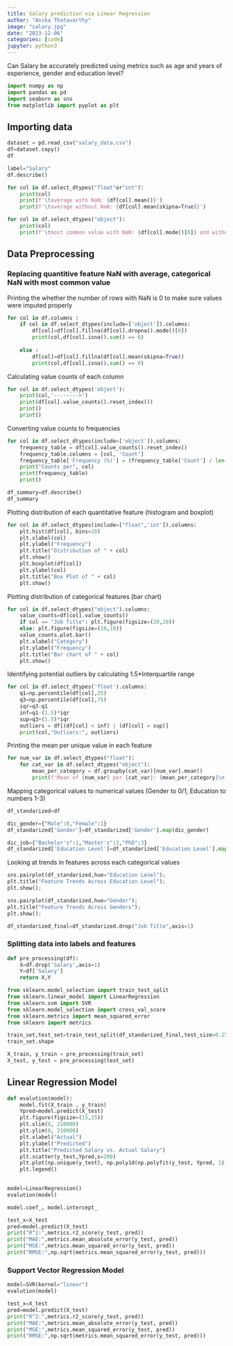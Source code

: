 ```yaml
---
title: Salary prediction via Linear Regression
author: "Anika Thatavarthy"
image: "salary.jpg"
date: "2023-12-06"
categories: [code]
jupyter: python3
---
```


Can Salary be accurately predicted using metrics such as age and years of experience, gender and education level?

```python
import numpy as np
import pandas as pd 
import seaborn as sns
from matplotlib import pyplot as plt
```

## Importing data

```python
dataset = pd.read_csv("salary_data.csv")
df=dataset.copy()
df
```

```python
label="Salary"
df.describe()
```

```python
for col in df.select_dtypes("float"or"int"):
    print(col)
    print(f'\taverage with NaN: {df[col].mean()}')
    print(f'\taverage without NaN: {df[col].mean(skipna=True)}')
```

```python
for col in df.select_dtypes("object"):
    print(col)
    print(f'\tmost common value with NaN: {df[col].mode()[0]} and without NaN: {df[col].value_counts().idxmax()}')
```

## Data Preprocessing

### Replacing quantitive feature NaN with average, categorical NaN with most common value

Printing the whether the number of rows with NaN is 0 to make sure values were imputed properly

```python
for col in df.columns : 
    if col in df.select_dtypes(include=['object']).columns:
        df[col]=df[col].fillna(df[col].dropna().mode()[0])
        print(col,df[col].isna().sum() == 0)
        
    else :
        df[col]=df[col].fillna(df[col].mean(skipna=True))
        print(col,df[col].isna().sum() == 0)
```

Calculating value counts of each column

```python
for col in df.select_dtypes('object'):
    print(col,'-------->')
    print(df[col].value_counts().reset_index())
    print()
    print()
```

Converting value counts to frequencies

```python
for col in df.select_dtypes(include=['object']).columns:
    frequency_table = df[col].value_counts().reset_index()
    frequency_table.columns = [col, 'Count']
    frequency_table['Frequency (%)'] = (frequency_table['Count'] / len(df)) * 100
    print("Counts per", col)
    print(frequency_table)
    print()
```

```python
df_summary=df.describe()
df_summary
```

Plotting distribution of each quantitative feature (histogram and boxplot)

```python
for col in df.select_dtypes(include=["float",'int']).columns:
    plt.hist(df[col], bins=10)
    plt.xlabel(col)
    plt.ylabel("Frequency")
    plt.title("Distribution of " + col)
    plt.show()
    plt.boxplot(df[col])
    plt.ylabel(col)
    plt.title("Box Plot of " + col)
    plt.show()
```

Plotting distribution of categorical features (bar chart)

```python
for col in df.select_dtypes("object").columns:
    value_counts=df[col].value_counts()
    if col == "Job Title": plt.figure(figsize=(20,20))
    else: plt.figure(figsize=(10,10))
    value_counts.plot.bar()
    plt.xlabel("Category")
    plt.ylabel("Frequency")
    plt.title("Bar chart of " + col)
    plt.show()
```

Identifying potential outliers by calculating 1.5\*Interquartile range

```python
for col in df.select_dtypes('float').columns:
    q1=np.percentile(df[col],25)
    q3=np.percentile(df[col],75)
    iqr=q3-q1
    inf=q1-(1.5)*iqr
    sup=q3+(1.5)*iqr
    outliers = df[(df[col] < inf) | (df[col] > sup)]
    print(col,"Outliers:", outliers)
```

Printing the mean per unique value in each feature

```python
for num_var in df.select_dtypes("float"):
    for cat_var in df.select_dtypes("object"):
        mean_per_category = df.groupby(cat_var)[num_var].mean()
        print(f'Mean of {num_var} per {cat_var}: {mean_per_category}\n')
```

Mapping categorical values to numerical values (Gender to 0/1, Education to numbers 1-3)

```python
df_standarized=df
```

```python
dic_gender={"Male":0,"Female":1}
df_standarized['Gender']=df_standarized['Gender'].map(dic_gender)
```

```python
dic_job={"Bachelor's":1,"Master's":2,"PhD":3}
df_standarized['Education Level']=df_standarized['Education Level'].map(dic_job)
```

Looking at trends in features across each categorical values

```python
sns.pairplot(df_standarized,hue="Education Level");
plt.title("Feature Trends Across Education Level");
plt.show();
```

```python
sns.pairplot(df_standarized,hue="Gender");
plt.title("Feature Trends Across Genders");
plt.show();
```

```python
df_standarized_final=df_standarized.drop("Job Title",axis=1)
```

### Splitting data into labels and features

```python
def pre_processing(df):
    X=df.drop('Salary',axis=1)
    Y=df['Salary']
    return X,Y
```

```python
from sklearn.model_selection import train_test_split
from sklearn.linear_model import LinearRegression
from sklearn.svm import SVR
from sklearn.model_selection import cross_val_score
from sklearn.metrics import mean_squared_error
from sklearn import metrics
```

```python
train_set,test_set=train_test_split(df_standarized_final,test_size=0.25, random_state=0)
train_set.shape
```

```python
X_train, y_train = pre_processing(train_set)
X_test, y_test = pre_processing(test_set)
```

## Linear Regression Model

```python
def evalution(model):
    model.fit(X_train , y_train)
    Ypred=model.predict(X_test)
    plt.figure(figsize=(15,15))
    plt.xlim(0, 210000)
    plt.ylim(0, 210000)
    plt.xlabel("Actual")
    plt.ylabel("Predicted")
    plt.title("Predicted Salary vs. Actual Salary")
    plt.scatter(y_test,Ypred,s=200)
    plt.plot(np.unique(y_test), np.poly1d(np.polyfit(y_test, Ypred, 1))(np.unique(y_test)), color='red')
    plt.legend()
    
```

```python
model=LinearRegression()
evalution(model)
```

```python
model.coef_, model.intercept_
```

```python
test_x=X_test
pred=model.predict(X_test)
print("R^2:",metrics.r2_score(y_test, pred))
print("MAE:",metrics.mean_absolute_error(y_test, pred))
print("MSE:",metrics.mean_squared_error(y_test, pred))
print("RMSE:",np.sqrt(metrics.mean_squared_error(y_test, pred)))
```

### Support Vector Regression Model

```python
model=SVR(kernel="linear")
evalution(model)
```

```python
test_x=X_test
pred=model.predict(X_test)
print("R^2:",metrics.r2_score(y_test, pred))
print("MAE:",metrics.mean_absolute_error(y_test, pred))
print("MSE:",metrics.mean_squared_error(y_test, pred))
print("RMSE:",np.sqrt(metrics.mean_squared_error(y_test, pred)))
```

